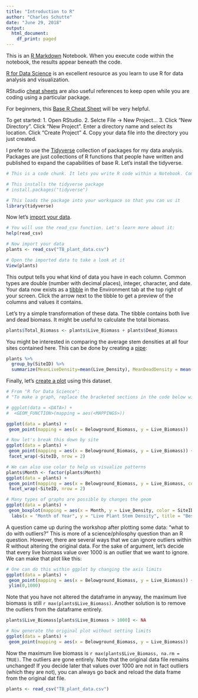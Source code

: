 ```yaml
---
title: "Introduction to R"
author: "Charles Schutte"
date: "June 29, 2018"
output:
  html_document:
    df_print: paged
---
```


This is an [R Markdown](http://rmarkdown.rstudio.com) Notebook. When you execute code within the notebook, the results appear beneath the code. 

[R for Data Science](http://r4ds.had.co.nz/) is an excellent resource as you learn to use R for data analysis and visualization.

RStudio [cheat sheets](https://www.rstudio.com/resources/cheatsheets/) are also useful references to keep open while you are coding using a particular package.

For beginners, this [Base R Cheat Sheet](https://www.rstudio.com/wp-content/uploads/2016/10/r-cheat-sheet-3.pdf) will be very helpful.

To get started:
1. Open RStudio. 
2. Selcte File -> New Project... 
3. Click "New Directory". Click "New Project". Enter a directory name and select its location. Click "Create Project"
4. Copy your data file into the directory you just created.

I prefer to use the [Tidyverse](https://www.tidyverse.org/) collection of packages for my data analysis. Packages are just collections of R functions that people have written and published to expand the capabilities of base R. Let's install the tidyverse.

```r
# This is a code chunk. It lets you write R code within a Notebook. Commented lines like this one are not run in the code.

# This installs the tidyverse package
# install.packages("tidyverse")

# This loads the package into your workspace so that you can us it
library(tidyverse)
```

Now let's [import your data](http://r4ds.had.co.nz/data-import.html).

```r
# You will use the read_csv function. Let's learn more about it:
help(read_csv)

# Now import your data
plants <- read_csv("TB_plant_data.csv")

# Open the imported data to take a look at it
View(plants)
```

This output tells you what kind of data you have in each column. Common types are double (number with decimal places), integer, character, and date. Your data now exists as a [tibble](http://r4ds.had.co.nz/tibbles.html) in the Environment tab at the top right of your screen. Click the arrow next to the tibble to get a preview of the columns and values it contains. 

Let's try a simple transformation of these data. The tibble contains both live and dead biomass. It might be useful to calculate the total biomass.

```r
plants$Total_Biomass <- plants$Live_Biomass + plants$Dead_Biomass
```

You might be interested in comparing the average stem densities at all four sites contained here. This can be done by creating a [pipe](http://r4ds.had.co.nz/pipes.html):

```r
plants %>% 
  group_by(SiteID) %>% 
  summarize(MeanLiveDensity=mean(Live_Density), MeanDeadDensity = mean(Dead_Density))
```

Finally, let's [create a plot](http://r4ds.had.co.nz/data-visualisation.html) using this dataset. 

```r
# From "R for Data Science":
# "To make a graph, replace the bracketed sections in the code below with a dataset, a geom function, or a collection of mappings.""

# ggplot(data = <DATA>) + 
#  <GEOM_FUNCTION>(mapping = aes(<MAPPINGS>))

ggplot(data = plants) +
 geom_point(mapping = aes(x = Belowground_Biomass, y = Live_Biomass))

# Now let's break this down by site
ggplot(data = plants) +
 geom_point(mapping = aes(x = Belowground_Biomass, y = Live_Biomass)) +
 facet_wrap(~SiteID, nrow = 2)

# We can also use color to help us visualize patterns
plants$Month <- factor(plants$Month)
ggplot(data = plants) +
 geom_point(mapping = aes(x = Belowground_Biomass, y = Live_Biomass, color = Month)) +
 facet_wrap(~SiteID, nrow = 2)

# Many types of graphs are possible by changes the geom
ggplot(data = plants) +
 geom_boxplot(mapping = aes(x = Month, y = Live_Density, color = SiteID)) +
  labs(x = "Month of Year", y = "Live Plant Stem Density", title = "Best Plot Ever")
```

A question came up during the workshop after plotting some data: "what to do with outliers?" This is more of a science/philosphy question than an R question. However, there are several ways that we can ignore outliers within R without altering the original data. For the sake of argument, let's decide that every live biomass value over 1000 is an outlier that we want to ignore. We can make that plot like this:

```r
# One can do this within ggplot by changing the axis limits
ggplot(data = plants) +
 geom_point(mapping = aes(x = Belowground_Biomass, y = Live_Biomass)) +
 ylim(0,1000)
```
Note that you have not altered the dataframe in anyway, the maximum live biomass is still  `r max(plants$Live_Biomass)`. Another solution is to remove the outliers from the dataframe entirely. 
```r
plants$Live_Biomass[plants$Live_Biomass > 1000] <- NA

# Now generate the original plot without setting limits
ggplot(data = plants) +
 geom_point(mapping = aes(x = Belowground_Biomass, y = Live_Biomass))
```

Now the maximum live biomass is `r max(plants$Live_Biomass, na.rm = TRUE)`. The outliers are gone entirely. Note that the original data file remains unchanged! If you decide later that values over 1000 are not in fact outliers (which they are not), you can always go back and reload the data frame from the original dat file.

```r
plants <- read_csv("TB_plant_data.csv")
```

